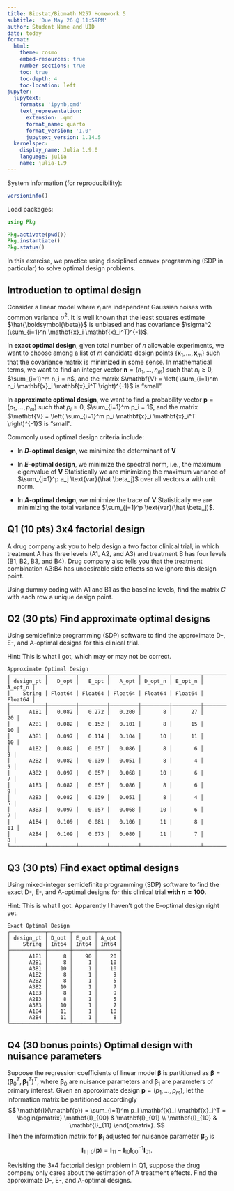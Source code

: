 ```yaml
---
title: Biostat/Biomath M257 Homework 5
subtitle: 'Due May 26 @ 11:59PM'
author: Student Name and UID
date: today
format:
  html:
    theme: cosmo
    embed-resources: true
    number-sections: true
    toc: true
    toc-depth: 4
    toc-location: left
jupyter:
  jupytext:
    formats: 'ipynb,qmd'
    text_representation:
      extension: .qmd
      format_name: quarto
      format_version: '1.0'
      jupytext_version: 1.14.5
  kernelspec:
    display_name: Julia 1.9.0
    language: julia
    name: julia-1.9
---
```


System information (for reproducibility):

```julia
versioninfo()
```

Load packages:

```julia
using Pkg

Pkg.activate(pwd())
Pkg.instantiate()
Pkg.status()
```

In this exercise, we practice using disciplined convex programming (SDP in particular) to solve optimal design problems.

## Introduction to optimal design

Consider a linear model
\begin{eqnarray*}
	y_i = \mathbf{x}_i^T \boldsymbol{\beta} + \epsilon_i, \quad i = 1,\ldots, n,
\end{eqnarray*}
where $\epsilon_i$ are independent Gaussian noises with common variance $\sigma^2$. It is well known that the least squares estimate $\hat{\boldsymbol{\beta}}$ is unbiased and has covariance $\sigma^2 (\sum_{i=1}^n \mathbf{x}_i \mathbf{x}_i^T)^{-1}$. 

In **exact optimal design**, given total number of $n$ allowable experiments, we want to choose among a list of $m$ candidate design points $\{\mathbf{x}_1, \ldots, \mathbf{x}_m\}$ such that the covariance matrix is minimized in some sense. In mathematical terms, we want to find an integer vector $\mathbf{n} = (n_1, \ldots, n_m)$ such that $n_i \ge 0$, $\sum_{i=1}^m n_i = n$, and the matrix $\mathbf{V} = \left( \sum_{i=1}^m n_i \mathbf{x}_i \mathbf{x}_i^T \right)^{-1}$ is "small".

In **approximate optimal design**,  we want to find a probability vector $\mathbf{p} = (p_1, \ldots, p_m)$ such that $p_i \ge 0$, $\sum_{i=1}^m p_i = 1$, and the matrix $\mathbf{V} = \left( \sum_{i=1}^m p_i \mathbf{x}_i \mathbf{x}_i^T \right)^{-1}$ is "small".

Commonly used optimal design criteria include:

- In **$D$-optimal design**, we minimize the determinant of $\mathbf{V}$
\begin{eqnarray*}
	&\text{minimize}& \det \left( \sum_{i=1}^m p_i \mathbf{x}_i \mathbf{x}_i^T \right)^{-1} \\
	&\text{subject to}& p_i \ge 0, \sum_{i=1}^m p_i = 1.
\end{eqnarray*}

- In **$E$-optimal design**, we minimize the spectral norm, i.e., the maximum eigenvalue of $\mathbf{V}$
\begin{eqnarray*}
	&\text{minimize}& \lambda_{\text{max}} \left( \sum_{i=1}^m p_i \mathbf{x}_i \mathbf{x}_i^T \right)^{-1} \\
	&\text{subject to}& p_i \ge 0, \sum_{i=1}^m p_i = 1.	
\end{eqnarray*}
Statistically we are minimizing the maximum variance of $\sum_{j=1}^p a_j \text{var}(\hat \beta_j)$ over all vectors $\mathbf{a}$ with unit norm.

- In **$A$-optimal design**, we minimize the trace of $\mathbf{V}$
\begin{eqnarray*}
	&\text{minimize}& \text{tr} \left( \sum_{i=1}^m p_i \mathbf{x}_i \mathbf{x}_i^T \right)^{-1} \\
	&\text{subject to}& p_i \ge 0, \sum_{i=1}^m p_i = 1.
\end{eqnarray*}
Statistically we are minimizing the total variance $\sum_{j=1}^p \text{var}(\hat \beta_j)$.

## Q1 (10 pts) 3x4 factorial design

A drug company ask you to help design a two factor clinical trial, in which treatment A has three levels (A1, A2, and A3) and treatment B has four levels (B1, B2, B3, and B4). Drug company also tells you that the treatment combination A3:B4 has undesirable side effects so we ignore this design point. 

Using dummy coding with A1 and B1 as the baseline levels, find the matrix $C$ with each row a unique design point.

## Q2 (30 pts) Find approximate optimal designs

Using semidefinite programming (SDP) software to find the approximate D-, E-, and A-optimal designs for this clinical trial.

Hint: This is what I got, which may or may not be correct.

```
Approximate Optimal Design
┌───────────┬─────────┬─────────┬─────────┬─────────┬─────────┬─────────┐
│ design_pt │   D_opt │   E_opt │   A_opt │ D_opt_n │ E_opt_n │ A_opt_n │
│    String │ Float64 │ Float64 │ Float64 │ Float64 │ Float64 │ Float64 │
├───────────┼─────────┼─────────┼─────────┼─────────┼─────────┼─────────┤
│      A1B1 │   0.082 │   0.272 │   0.200 │       8 │      27 │      20 │
│      A2B1 │   0.082 │   0.152 │   0.101 │       8 │      15 │      10 │
│      A3B1 │   0.097 │   0.114 │   0.104 │      10 │      11 │      10 │
│      A1B2 │   0.082 │   0.057 │   0.086 │       8 │       6 │       9 │
│      A2B2 │   0.082 │   0.039 │   0.051 │       8 │       4 │       5 │
│      A3B2 │   0.097 │   0.057 │   0.068 │      10 │       6 │       7 │
│      A1B3 │   0.082 │   0.057 │   0.086 │       8 │       6 │       9 │
│      A2B3 │   0.082 │   0.039 │   0.051 │       8 │       4 │       5 │
│      A3B3 │   0.097 │   0.057 │   0.068 │      10 │       6 │       7 │
│      A1B4 │   0.109 │   0.081 │   0.106 │      11 │       8 │      11 │
│      A2B4 │   0.109 │   0.073 │   0.080 │      11 │       7 │       8 │
└───────────┴─────────┴─────────┴─────────┴─────────┴─────────┴─────────┘
```

## Q3 (30 pts) Find exact optimal designs

Using mixed-integer semidefinite programming (SDP) software to find the exact D-, E-, and A-optimal designs for this clinical trial **with $n=100$**.

Hint: This is what I got. Apparently I haven't got the E-optimal design right yet.

```
Exact Optimal Design
┌───────────┬───────┬───────┬───────┐
│ design_pt │ D_opt │ E_opt │ A_opt │
│    String │ Int64 │ Int64 │ Int64 │
├───────────┼───────┼───────┼───────┤
│      A1B1 │     8 │    90 │    20 │
│      A2B1 │     8 │     1 │    10 │
│      A3B1 │    10 │     1 │    10 │
│      A1B2 │     8 │     1 │     9 │
│      A2B2 │     8 │     1 │     5 │
│      A3B2 │    10 │     1 │     7 │
│      A1B3 │     8 │     1 │     9 │
│      A2B3 │     8 │     1 │     5 │
│      A3B3 │    10 │     1 │     7 │
│      A1B4 │    11 │     1 │    10 │
│      A2B4 │    11 │     1 │     8 │
└───────────┴───────┴───────┴───────┘
```

## Q4 (30 bonus points) Optimal design with nuisance parameters

Suppose the regression coefficients of linear model $\boldsymbol{\beta}$ is partitioned as $\boldsymbol{\beta} = (\boldsymbol{\beta}_0^T, \boldsymbol{\beta}_1^T)^T$, where $\boldsymbol{\beta}_0$ are nuisance parameters and $\boldsymbol{\beta}_1$ are parameters of primary interest. Given an approximate design $\mathbf{p} = (p_1, \ldots, p_m)$, let the information matrix be partitioned accordingly
$$
\mathbf{I}(\mathbf{p}) = \sum_{i=1}^m p_i \mathbf{x}_i \mathbf{x}_i^T =  \begin{pmatrix}
\mathbf{I}_{00} & \mathbf{I}_{01} \\
\mathbf{I}_{10} & \mathbf{I}_{11}
\end{pmatrix}.
$$
Then the information matrix for $\boldsymbol{\beta}_1$ adjusted for nuisance parameter $\boldsymbol{\beta}_0$ is
$$
\mathbf{I}_{1 \mid 0}(\mathbf{p}) = \mathbf{I}_{11} - \mathbf{I}_{10} \mathbf{I}_{00}^{-1} \mathbf{I}_{01}.
$$

Revisiting the 3x4 factorial design problem in Q1, suppose the drug company only cares about the estimation of A treatment effects. Find the approximate D-, E-, and A-optimal designs.

